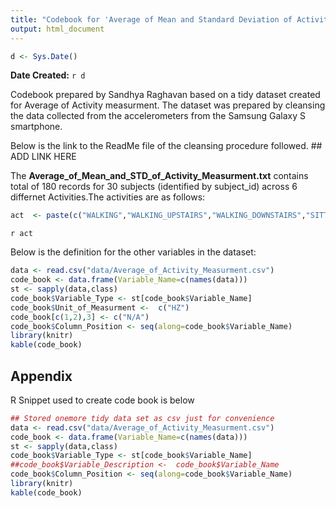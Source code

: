 ```yaml
---
title: "Codebook for 'Average of Mean and Standard Deviation of Activity Measurement' Dataset"
output: html_document
---
```


```r
d <- Sys.Date()
```
**Date Created:** `r d`

Codebook prepared by Sandhya Raghavan based on a tidy dataset created for Average of Activity measurment. The dataset was prepared by cleansing the data collected from the accelerometers from the Samsung Galaxy S smartphone.

Below is the link to the ReadMe file of the cleansing procedure followed.
## ADD LINK HERE

The **Average_of_Mean_and_STD_of_Activity_Measurment.txt** contains total of 180 records for 30 subjects (identified by subject_id) across 6 differnet Activities.The activities are as follows:

```r
act  <- paste(c("WALKING","WALKING_UPSTAIRS","WALKING_DOWNSTAIRS","SITTING","STANDING","LAYING"),sep = "\n")
```
`r act`

Below is the definition for the other variables in the dataset:

```r
data <- read.csv("data/Average_of_Activity_Measurment.csv")
code_book <- data.frame(Variable_Name=c(names(data)))
st <- sapply(data,class)
code_book$Variable_Type <- st[code_book$Variable_Name]
code_book$Unit_of_Measurment <-  c("HZ")
code_book[c(1,2),3] <- c("N/A")
code_book$Column_Position <- seq(along=code_book$Variable_Name)
library(knitr)
kable(code_book)
```

## Appendix

R Snippet used to create code book is below
```r
## Stored onemore tidy data set as csv just for convenience
data <- read.csv("data/Average_of_Activity_Measurment.csv")
code_book <- data.frame(Variable_Name=c(names(data)))
st <- sapply(data,class)
code_book$Variable_Type <- st[code_book$Variable_Name]
##code_book$Variable_Description <-  code_book$Variable_Name
code_book$Column_Position <- seq(along=code_book$Variable_Name)
library(knitr)
kable(code_book)
```
